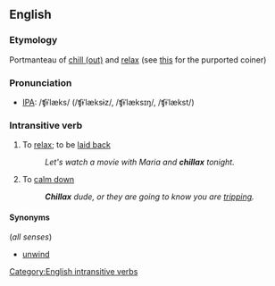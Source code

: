 ==English==
===Etymology===
Portmanteau of [[chill out|chill (out)]] and [[relax]] (see [http://www.elmwoodstrip.com/elmwood/blogDisplay/index.php?u=hodown&id=46 this] for the purported coiner)

===Pronunciation===
* [[Wiktionary:Pronunciation_key|IPA]]: /ʧɨˈlæks/ (/ʧɨˈlæksɨz/, /ʧɨˈlæksɪŋ/, /ʧɨˈlækst/)

===Intransitive verb===
{{en-infl-reg-sibilant|chilla|x|}}
# To [[relax]]; to be [[laid back]]
#:''Let's watch a movie with Maria and '''chillax''' tonight.''
# To [[calm down]]
#:'''''Chillax''' dude, or they are going to know you are [[tripping]].''

====Synonyms====
(''all senses'')
* [[unwind]]

[[Category:English intransitive verbs]]